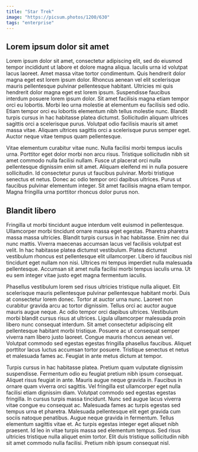 ```yaml
---
title: "Star Trek"
image: "https://picsum.photos/1200/630"
tags: "enterprise"
---
```


## Lorem ipsum dolor sit amet

Lorem ipsum dolor sit amet, consectetur adipiscing elit, sed do eiusmod tempor incididunt ut labore et dolore magna aliqua. 
Iaculis urna id volutpat lacus laoreet. Amet massa vitae tortor condimentum. Quis hendrerit dolor magna eget est lorem ipsum dolor. 
Rhoncus aenean vel elit scelerisque mauris pellentesque pulvinar pellentesque habitant. 
Ultricies mi quis hendrerit dolor magna eget est lorem ipsum. Suspendisse faucibus interdum posuere lorem ipsum dolor. Sit amet facilisis magna etiam tempor orci eu lobortis. 
Morbi leo urna molestie at elementum eu facilisis sed odio. 
Etiam tempor orci eu lobortis elementum nibh tellus molestie nunc. Blandit turpis cursus in hac habitasse platea dictumst. 
Sollicitudin aliquam ultrices sagittis orci a scelerisque purus. Volutpat odio facilisis mauris sit amet massa vitae. 
Aliquam ultrices sagittis orci a scelerisque purus semper eget. Auctor neque vitae tempus quam pellentesque.

Vitae elementum curabitur vitae nunc. 
Nulla facilisi morbi tempus iaculis urna. Porttitor eget dolor morbi non arcu risus. 
Tristique sollicitudin nibh sit amet commodo nulla facilisi nullam. Fusce ut placerat orci nulla pellentesque dignissim enim sit amet. 
Aliquam eleifend mi in nulla posuere sollicitudin. Id consectetur purus ut faucibus pulvinar. Morbi tristique senectus et netus. 
Donec ac odio tempor orci dapibus ultrices. Purus ut faucibus pulvinar elementum integer. Sit amet facilisis magna etiam tempor. 
Magna fringilla urna porttitor rhoncus dolor purus non.

## Blandit libero

Fringilla ut morbi tincidunt augue interdum velit euismod in pellentesque. Ullamcorper morbi tincidunt ornare massa eget egestas. 
Pharetra pharetra massa massa ultricies. Blandit turpis cursus in hac habitasse. Enim nec dui nunc mattis. Viverra maecenas accumsan lacus vel facilisis volutpat est velit. 
In hac habitasse platea dictumst vestibulum. Platea dictumst vestibulum rhoncus est pellentesque elit ullamcorper. Libero id faucibus nisl tincidunt eget nullam non nisi. 
Ultrices mi tempus imperdiet nulla malesuada pellentesque. Accumsan sit amet nulla facilisi morbi tempus iaculis urna. Ut eu sem integer vitae justo eget magna fermentum iaculis.

Phasellus vestibulum lorem sed risus ultricies tristique nulla aliquet. Elit scelerisque mauris pellentesque pulvinar pellentesque habitant morbi. 
Duis at consectetur lorem donec. Tortor at auctor urna nunc. Laoreet non curabitur gravida arcu ac tortor dignissim. Tellus orci ac auctor augue mauris augue neque. 
Ac odio tempor orci dapibus ultrices. Vestibulum morbi blandit cursus risus at ultrices. Ligula ullamcorper malesuada proin libero nunc consequat interdum. 
Sit amet consectetur adipiscing elit pellentesque habitant morbi tristique. Posuere ac ut consequat semper viverra nam libero justo laoreet. Congue mauris rhoncus aenean vel. 
Volutpat commodo sed egestas egestas fringilla phasellus faucibus. Aliquet porttitor lacus luctus accumsan tortor posuere. Tristique senectus et netus et malesuada fames ac. 
Feugiat in ante metus dictum at tempor.

Turpis cursus in hac habitasse platea. Pretium quam vulputate dignissim suspendisse. Fermentum odio eu feugiat pretium nibh ipsum consequat. Aliquet risus feugiat in ante. 
Mauris augue neque gravida in. Faucibus in ornare quam viverra orci sagittis. Vel fringilla est ullamcorper eget nulla facilisi etiam dignissim diam. 
Volutpat commodo sed egestas egestas fringilla. In cursus turpis massa tincidunt. Nunc sed augue lacus viverra vitae congue eu consequat ac. 
Malesuada fames ac turpis egestas sed tempus urna et pharetra. Malesuada pellentesque elit eget gravida cum sociis natoque penatibus. Augue neque gravida in fermentum. 
Tellus elementum sagittis vitae et. Ac turpis egestas integer eget aliquet nibh praesent. Id leo in vitae turpis massa sed elementum tempus. 
Sed risus ultricies tristique nulla aliquet enim tortor. Elit duis tristique sollicitudin nibh sit amet commodo nulla facilisi. Pretium nibh ipsum consequat nisl.